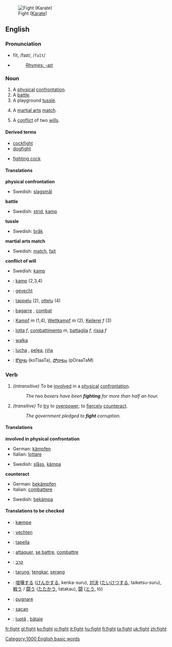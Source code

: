 {{rfc|definitions 1, 2, 3 are essentially the same}}
[[Image:Fight.gif|thumb|Fight ([[Karate]])]]
==English==

{{rank|per|result|formed|763|fight|agree|sit|considerable}}

===Pronunciation===
*fīt, /faɪt/, /<tt>faIt</tt>/
*{{audio|en-us-fight.ogg|Audio (US)}}
*:[[Rhymes:English:-aɪt|Rhymes: -aɪt]]

===Noun===
{{en-noun|fight|fights}}
{{WikiSaurus-link|fight}}

# A [[physical]] [[confrontation]].
# A [[battle]].
# A playground [[tussle]].
# {{cattag|Sports}} A [[martial arts]] [[match]].
# A [[conflict]] of two [[will]]s.

====Derived terms====
{{top}}
*[[cockfight]]
*[[dogfight]]
{{mid}}
*[[fighting cock]]
{{bottom}}

====Translations====
'''physical confrontation'''
{{top}}
{{mid}}
*Swedish: [[slagsmål]]
{{bottom}}

'''battle'''
{{top}}
{{mid}}
*Swedish: [[strid]], [[kamp]]
{{bottom}}

'''tussle'''
{{top}}
{{mid}}
*Swedish: [[bråk]]
{{bottom}}

'''martial arts match'''
{{top}}
{{mid}}
*Swedish: [[match]], [[fajt]]
{{bottom}}

'''conflict of will'''
{{top}}
{{mid}}
*Swedish: [[kamp]]
{{bottom}}

{{checktrans}}
*{{ttbc|Danish}}: [[kamp]] {{c}} (2,3,4)
*{{ttbc|Dutch}}: [[gevecht]] {{n}}
*{{ttbc|Finnish}}: [[tappelu]] (2), [[ottelu]] (4)
*{{ttbc|French}}: [[bagarre]] {{f}}, [[combat]]
*{{ttbc|German}}: [[Kampf]] ''m'' (1,4), [[Wettkampf]] ''m'' (2), [[Keilerei]] ''f'' (3)
*{{ttbc|Italian}}: [[lotta]] ''f'', [[combattimento]] ''m'', [[battaglia]] ''f'', [[rissa]] ''f''
*{{ttbc|Polish}}: [[walka]] {{f}}
*{{ttbc|Spanish}}: [[lucha]] {{f}}, [[pelea]], [[riña]]
*{{ttbc|Telugu}}: [[కొట్లాట]] (koTlaaTa), [[పోరాటం]] (pOraaTaM)

===Verb===
{{irregverb|'''fight'''|'''[[fights]]'''|'''[[fought]]'''|'''[[fought]]'''|'''[[fighting]]'''}}

#''(intransitive)'' To be [[involve]]d in a [[physical]] [[confrontation]].
#:''The two boxers have been '''fighting''' for more than half an hour.''
#''(transitive)'' To [[try]] to [[overpower]]; to [[fiercely]] [[counteract]].
#:''The government pledged to '''fight''' corruption.''

====Translations====
'''involved in physical confrontation'''
{{top}}
*German: [[kämpfen]]
*Italian: [[lottare]]
{{mid}}
*Swedish: [[slåss]], [[kämpa]]
{{bottom}}

'''counteract'''
{{top}}
*German: [[bekämpfen]]
*Italian: [[combattere]]
{{mid}}
*Swedish: [[bekämpa]]
{{bottom}}

====Translations to be checked====
{{checktrans}}
*{{ttbc|Danish}}: [[kæmpe]]
*{{ttbc|Dutch}}: [[vechten]]
*{{ttbc|Finnish}}: [[tapella]]
*{{ttbc|French}}: [[attaquer]], [[se battre]], [[combattre]]
*{{ttbc|Hebrew}}: [[קרב]]
*{{ttbc|Indonesian}}: [[tarung]], [[tengkar]], [[serang]]
*{{ttbc|Japanese}}: [[喧嘩する]] ([[けんかする]], kenka-suru), [[対決]] ([[たいけつする]], taiketsu-suru), [[戦う]] / [[闘う]] ([[たたかう]], tatakau), [[闘]] ([[とう]], tô)
*{{ttbc|Latin}}: [[pugnare]]
*{{ttbc|Old English}}: [[sacan]]
*{{ttbc|Romanian}}: [[luptă]] {{f}}, [[bătaie]] {{f}}

{{BE-ready}}
[[Category:1000 English basic words]]

[[fr:fight]]
[[gl:fight]]
[[ko:fight]]
[[io:fight]]
[[it:fight]]
[[hu:fight]]
[[fi:fight]]
[[ta:fight]]
[[uk:fight]]
[[zh:fight]]